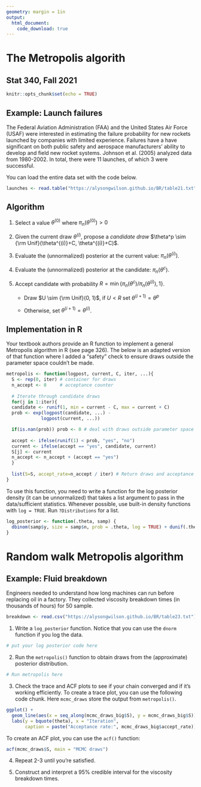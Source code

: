 ```yaml
---
geometry: margin = 1in
output: 
  html_document:
    code_download: true
---
```


# The Metropolis algorith
## Stat 340, Fall 2021


```r
knitr::opts_chunk$set(echo = TRUE)
```


## Example: Launch failures

The Federal Aviation Administration (FAA) and the United States Air Force (USAF) were interested in estimating the failure probability for new rockets launched by companies with limited experience. Failures have a have significant on both public safety and aerospace manufacturers' ability to develop and field new rocket systems. Johnson et al. (2005) analyzed data from 1980-2002. In total, there were 11 launches, of which 3 were successful.

You can load the entire data set with the code below.

```r
launches <- read.table("https://alysongwilson.github.io/BR/table21.txt", header = TRUE)
```


## Algorithm

1. Select a value $\theta^{(0)}$ where $\pi_n(\theta^{(0)}) > 0$

1. Given the current draw $\theta^{(i)}$, propose a *candidate draw* $\theta^p \sim {\rm Unif}(\theta^{(i)}+C, \theta^{(i)}+C)$.

1. Evaluate the (unnormalized) posterior at the current value: $\pi_n(\theta^{(i)})$.

1. Evaluate the (unnormalized) posterior at the candidate: $\pi_n(\theta^{c})$.

1. Accept candidate with probability $R = \min \left\{ \pi_n(\theta^{c} ) \big/ \pi_n(\theta^{(i)} ), 1 \right\}$.

    * Draw $U \sim {\rm Unif}(0, 1)$, if $U<R$ set $\theta^{(i+1)} = \theta^{p}$
    
    * Otherwise, set $\theta^{(i+1)} = \theta^{(i)}$.

## Implementation in R

Your textbook authors provide an R function to implement a general Metropolis algorithm in R (see page 326). The below is an adapted version of that function where I added a "safety" check to ensure draws outside the parameter space couldn't be made.

```r
metropolis <- function(logpost, current, C, iter, ...){
  S <- rep(0, iter) # container for draws
  n_accept <- 0     # acceptance counter
  
  # Iterate through candidate draws
  for(j in 1:iter){
  candidate <- runif(1, min = current - C, max = current + C)
  prob <- exp(logpost(candidate, ...) - 
             logpost(current, ...))

  if(is.nan(prob)) prob <- 0 # deal with draws outside parameter space
  
  accept <- ifelse(runif(1) < prob, "yes", "no")
  current <- ifelse(accept == "yes", candidate, current)
  S[j] <- current
  n_accept <- n_accept + (accept == "yes")
  }
  
  list(S=S, accept_rate=n_accept / iter) # Return draws and acceptance rate
}
```

To use this function, you need to write a function for the log posterior density (it can be unnormalized) that takes a list argument to pass in the data/sufficient statistics. Whenever possible, use built-in density functions with `log = TRUE`. Run `?Distributions` for a list.

```r
log_posterior <- function(.theta, samp) {
  dbinom(samp$y, size = samp$n, prob = .theta, log = TRUE) + dunif(.theta, 0.1, 0.9)
}
```


# Random walk Metropolis algorithm

## Example: Fluid breakdown

Engineers needed to understand how long machines can run before replacing oil in a factory. They collected viscosity breakdown times (in thousands of hours) for 50 sample.

```r
breakdown <- read.csv("https://alysongwilson.github.io/BR/table23.txt")
```

1. Write a `log_posterior` function. Notice that you can use the `dnorm` function if you log the data.

```r
# put your log posterior code here
```


2. Run the `metropolis()` function to obtain draws from the (approximate) posterior distribution.

```r
# Run metropolis here
```


3. Check the trace and ACF plots to see if your chain converged and if it's working efficiently. To create a trace plot, you can use the following code chunk. Here `mcmc_draws` store the output from `metropolis()`.

```r
ggplot() +
  geom_line(aes(x = seq_along(mcmc_draws_big$S), y = mcmc_draws_big$S)) +
  labs(y = bquote(theta), x = "Iteration", 
       caption = paste("Acceptance rate:", mcmc_draws_big$accept_rate))
```

To create an ACF plot, you can use the `acf()` function:

```r
acf(mcmc_draws$S, main = "MCMC draws")
```


4. Repeat 2-3 until you're satisfied.

5. Construct and interpret a 95% credible interval for the viscosity breakdown times.
